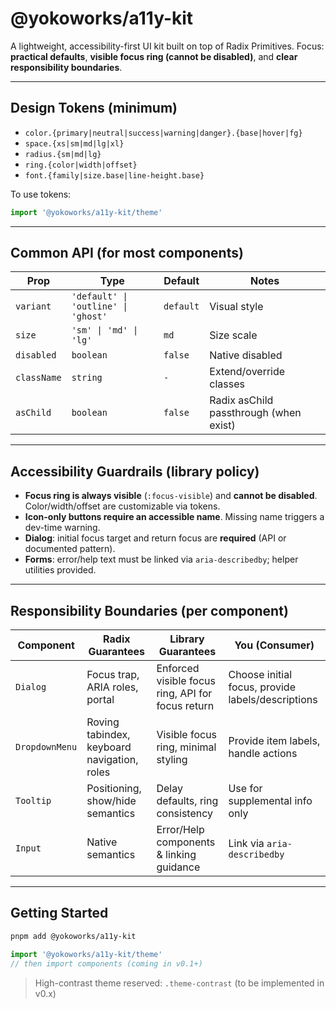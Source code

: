 
<Meta title="Introduction/Overview" />

# @yokoworks/a11y-kit

A lightweight, accessibility-first UI kit built on top of Radix Primitives.
Focus: **practical defaults**, **visible focus ring (cannot be disabled)**, and **clear responsibility boundaries**.

---

## Design Tokens (minimum)

* `color.{primary|neutral|success|warning|danger}.{base|hover|fg}`
* `space.{xs|sm|md|lg|xl}`
* `radius.{sm|md|lg}`
* `ring.{color|width|offset}`
* `font.{family|size.base|line-height.base}`

To use tokens:

```ts
import '@yokoworks/a11y-kit/theme'
```

---

## Common API (for most components)

| Prop        | Type                                | Default   | Notes                                  |
| ----------- | ----------------------------------- | --------- | -------------------------------------- |
| `variant`   | `'default' \| 'outline' \| 'ghost'` | `default` | Visual style                           |
| `size`      | `'sm' \| 'md' \| 'lg'`              | `md`      | Size scale                             |
| `disabled`  | `boolean`                           | `false`   | Native disabled                        |
| `className` | `string`                            | `-`       | Extend/override classes                |
| `asChild`   | `boolean`                           | `false`   | Radix asChild passthrough (when exist) |

---

## Accessibility Guardrails (library policy)

* **Focus ring is always visible** (`:focus-visible`) and **cannot be disabled**.
  Color/width/offset are customizable via tokens.
* **Icon-only buttons require an accessible name**.
  Missing name triggers a dev-time warning.
* **Dialog**: initial focus target and return focus are **required** (API or documented pattern).
* **Forms**: error/help text must be linked via `aria-describedby`; helper utilities provided.

---

## Responsibility Boundaries (per component)

| Component      | Radix Guarantees                            | Library Guarantees                                | You (Consumer)                                    |
| -------------- | ------------------------------------------- | ------------------------------------------------- | ------------------------------------------------- |
| `Dialog`       | Focus trap, ARIA roles, portal              | Enforced visible focus ring, API for focus return | Choose initial focus, provide labels/descriptions |
| `DropdownMenu` | Roving tabindex, keyboard navigation, roles | Visible focus ring, minimal styling               | Provide item labels, handle actions               |
| `Tooltip`      | Positioning, show/hide semantics            | Delay defaults, ring consistency                  | Use for supplemental info only                    |
| `Input`        | Native semantics                            | Error/Help components & linking guidance          | Link via `aria-describedby`                       |

---

## Getting Started

```bash
pnpm add @yokoworks/a11y-kit
```

```ts
import '@yokoworks/a11y-kit/theme'
// then import components (coming in v0.1+)
```

> High-contrast theme reserved: `.theme-contrast` (to be implemented in v0.x)
